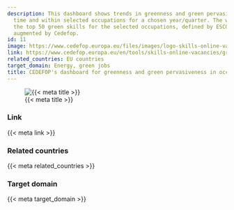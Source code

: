 ```yaml
---
description: This dashboard shows trends in greenness and green pervasiveness  over
  time and within selected occupations for a chosen year/quarter. The word cloud displays
  the top 50 green skills for the selected occupations, defined by ESCO v 1.1.1 and
  augmented by Cedefop.
id: 11
image: https://www.cedefop.europa.eu/files/images/logo-skills-online-vacancies.png
link: https://www.cedefop.europa.eu/en/tools/skills-online-vacancies/greenness-and-green-pervasiveness-occupations
related_countries: EU countries
target_domain: Energy, green jobs
title: CEDEFOP's dashboard for greenness and green pervasiveness in occupations
---
```


![{{< meta title >}}]({{< meta image >}})

### Link

{{< meta link >}}

### Related countries

{{< meta related_countries >}}

### Target domain

{{< meta target_domain >}}

